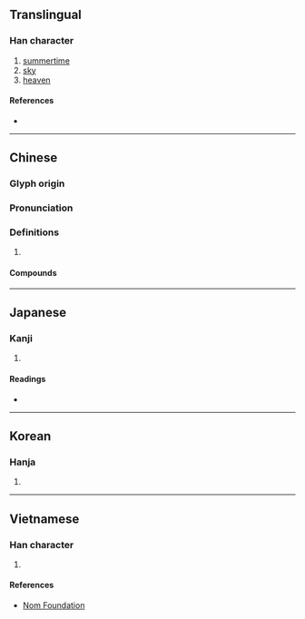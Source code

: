 {{character info/new}}
==Translingual==

===Han character===
{{Han char|rn=72|rad=日|as=04|sn=8|four=60430|canj=AMK|ids=⿱日天}}

# [[summertime]]
# [[sky]]
# [[heaven]]

====References====
* {{Han ref|kx=0491.070|dkj=13799|dj=0852.140|hdz=21488.080|uh=660A|ud=26122|bh=A9FE|bd=43518}}

----

==Chinese==
{{zh-forms}}

===Glyph origin===
{{Han etym}}

===Pronunciation===
{{zh-pron
|m=hào
|m-s=
|c=hou6
|c-t=
|g=
|h=pfs=
|j=
|md=
|mn=
|mn-t=
|w=
|x=
|mc=y
|oc=y
|cat=
}}

===Definitions===
{{zh-hanzi}}

# {{rfdef|lang=zh}}

====Compounds====
{{zh-der|昊天}}

----

==Japanese==

===Kanji===
{{ja-kanji|grade=|rs=日04}}

# {{defn|lang=ja|sort=日04}}

====Readings====
* {{ja-readings|on=[[こう]] (kō)|kun=[[そら]] (sora)}}

----

==Korean==

===Hanja===
{{ko-hanja|hangeul=호|eumhun=|rv=ho|mr=ho|y=ho}}

# {{defn|lang=ko|sort=日04}}

----

==Vietnamese==

===Han character===
{{vi-hantu|rs=日04|hạo}}

# {{defn|lang=vi|sort=日04}}

====References====
* [http://nomfoundation.org/common/nom_details.php?codepoint=660a Nom Foundation]